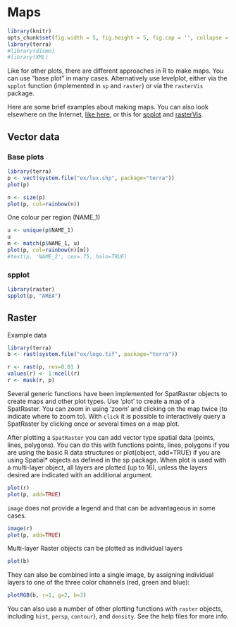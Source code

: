 # Maps

```r
library(knitr)
opts_chunk$set(fig.width = 5, fig.height = 5, fig.cap = '', collapse = TRUE)
library(terra)
#library(dismo)
#library(XML)
```

Like for other plots, there are different approaches in R to make maps. You can use "base plot" in many cases. Alternatively use levelplot, either via the `spplot` function (implemented in `sp` and `raster`) or via the `rasterVis` package.

Here are some brief examples about making maps. You can also look elsewhere on the Internet, [like here](http://www.nickeubank.com/wp-content/uploads/2015/10/RGIS3_MakingMaps_part1_mappingVectorData.html), or this for [spplot](https://edzer.github.io/sp/) and [rasterVis](https://oscarperpinan.github.io/rastervis/).


## Vector data

### Base plots 

```r
library(terra)
p <- vect(system.file("ex/lux.shp", package="terra"))
plot(p)
```

```r
n <- size(p)
plot(p, col=rainbow(n))
```

One colour per region (NAME_1)

```r
u <- unique(p$NAME_1)
u
m <- match(p$NAME_1, u)
plot(p, col=rainbow(n)[m])
#text(p, 'NAME_2', cex=.75, halo=TRUE)
```

### spplot

```r
library(raster)
spplot(p, "AREA")
```


## Raster

Example data

```r
library(terra)
b <- rast(system.file("ex/logo.tif", package="terra"))

r <- rast(p, res=0.01 )
values(r) <- 1:ncell(r)
r <- mask(r, p)
```

Several generic functions have been implemented for SpatRaster objects to create maps and other plot types. Use 'plot' to create a map of a SpatRaster. You can zoom in using 'zoom' and clicking on the map twice (to indicate where to zoom to). With `click` it is possible to interactively query a SpatRaster by clicking once or several times on a map plot.

After plotting a `SpatRaster` you can add vector type spatial data (points, lines, polygons). You can do this with functions points, lines, polygons if you are using the basic R data structures or plot(object, add=TRUE) if you are using Spatial* objects as defined in the sp package. When plot is used with a multi-layer object, all layers are plotted (up to 16), unless the layers desired are indicated with an additional argument. 

```r
plot(r)
plot(p, add=TRUE)
```

`image` does not provide a legend and that can be advantageous in some cases.

```r
image(r)
plot(p, add=TRUE)
```

Multi-layer Raster objects can be plotted as individual layers
```r
plot(b)
```

They can also be combined into a single image, by assigning individual layers to one of the three color channels (red, green and blue):
```r
plotRGB(b, r=1, g=2, b=3)
```

You can also use a number of other plotting functions with `raster` objects, including `hist`, `persp`, `contour`}, and `density`. See the help files for more info. 


